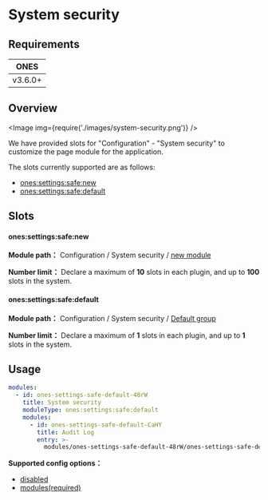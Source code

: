 # System security

## Requirements

|  ONES   |
| :-----: |
| v3.6.0+ |

## Overview

<Image img={require('./images/system-security.png')} />

We have provided slots for "Configuration" - "System security" to customize the page module for the application.

The slots currently supported are as follows:

- [ones:settings:safe:new](#onessettingssafenew)
- [ones:settings:safe:default](#onessettingssafedefault)

## Slots

#### ones:settings:safe:new

**Module path：** Configuration / System security / [new module](../index.mdx#slot-hierarchy)

**Number limit：** Declare a maximum of **10** slots in each plugin, and up to **100** slots in the system.

#### ones:settings:safe:default

**Module path：** Configuration / System security / [Default group](../index.mdx#slot-hierarchy)

**Number limit：** Declare a maximum of **1** slots in each plugin, and up to **1** slots in the system.

## Usage

```yaml
modules:
  - id: ones-settings-safe-default-48rW
    title: System security
    moduleType: ones:settings:safe:default
    modules:
      - id: ones-settings-safe-default-CaHY
        title: Audit Log
        entry: >-
          modules/ones-settings-safe-default-48rW/ones-settings-safe-default-CaHY/index.html
```

**Supported config options：**

- [disabled](../../../../../reference/config/plugin.yaml#disabled)
- [modules(required)](../../../../../reference/config/plugin.yaml#subModule)
